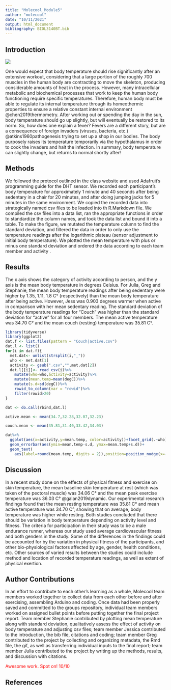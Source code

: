 ```yaml
---
title: "Molecool_Module5"
author: "molecool"
date: "10/11/2021"
output: html_document
bibliography: BIOL3140BT.bib
---
```


<!-- for comments -->

<style>
div.comment pre { background-color:#ffbbbb; }
div.comment pre.r { background-color:#ffbbbb; }
div.comment {color: red;}
</style>


## Introduction

![](https://media0.giphy.com/media/4W0aCcKurdcHgfMY4Z/giphy.gif?cid=ecf05e47d1irpdy599sffuic82dlqbsf6m08s8gj69ynu7xx&rid=giphy.gif&ct=g)
 
One would expect that body temperature should rise significantly after an extensive workout, considering that a large portion of the roughly 700 muscles in the human body are contracting to move the skeleton, producing considerable amounts of heat in the process. However, many intracellular metabolic and biochemical processes that work to keep the human body functioning require specific temperatures. Therefore, human body must be able to regulate its internal temperature through its homeothermic properties to ensure a relative constant internal environment @chen2019thermometry. After working out or spending the day in the sun, body temperature should go up slightly, but will eventually be restored to its norm. So, how does one explain a fever? Fevers are a different story, but are a consequence of foreign invaders (viruses, bacteria, etc.) @atkins1960pathogenesis trying to set up a shop in our bodies. The body purposely raises its temperature temporarily via the hypothalamus in order to cook the invaders and halt the infection. In summary, body temperature can slightly change, but returns to normal shortly after!
   
## Methods 
We followed the protocol outlined in the class website and used Adafruit's programming guide for the DHT sensor. We recorded each participant's body temperature for approximately 1 minute and 40 seconds after being sedentary in a chair for 20 minutes, and after doing jumping jacks for 5 minutes in the same environment. We copied the recorded data into strategically named csv files to be loaded into th R.Markdown file. We compiled the csv files into a data list, ran the appropriate functions in order to standardize the column names, and took the data list and bound it into a table. To make the figure, we mutated the temperature column to find the standard deviation, and filtered the data in order to only use the temperature readings after the logarithmic plateau (sensor adjustment to initial body temperature). We plotted the mean temperature with plus or minus one standard deviation and ordered the data according to each team member and activity .

## Results
The x axis shows the category of activity according to person, and the y axis is the mean body temperature in degrees Celsius. For Julia, Greg and Stephanie, the mean body temperature readings after being sedentary were higher by 1.35, 1.11, 1.8 C° (respectively) than the mean body temperature after being active. However, Jess was 0.903 degrees warmer when active in comparison with her mean sedentary reading. The standard deviation of the body temperature readings for "Couch" was higher than the standard deviation for "active" for all four members. The mean active temperature was 34.70 C° and the mean couch (resting) temperature was 35.81 C°. 

```r
library(tidyverse)
library(ggplot2)
dat.f <- list.files(pattern = "Couch|active.csv") 
dat.l <- list() 
for(i in dat.f){
  met.dat<- unlist(strsplit(i,"_")) 
  who <- met.dat[1] 
  activity <- gsub(".csv","",met.dat[2]) 
  dat.l[[i]]<- read_csv(i)%>%
    mutate(who=who,activity=activity)%>%
    mutate(mean.temp=mean(degC))%>%
    mutate(s.d=sd(degC))%>%
    rowid_to_column(var = "rowid")%>%
    filter(rowid>20)
}

dat <- do.call(rbind,dat.l)

active.mean <- mean(34.7,32.28,32.07,32.23)

couch.mean <- mean(35.81,31.40,33.42,34.03)
```

```r
dat%>%
  ggplot(aes(x=activity,y=mean.temp, color=activity))+facet_grid(.~who) +geom_point()+
  geom_errorbar(aes(ymin=mean.temp-s.d, ymax=mean.temp+s.d))+
  geom_text(
    aes(label=round(mean.temp, digits = 2)),position=position_nudge(x=-.35),size=3, colour="black")
```

## Discussion

In a recent study done on the effects of physical fitness and exercise on skin temperature, the mean baseline skin temperature at rest (which was taken of the pectoral muscle) was 34.06 C° and the mean peak exercise temperature was 36.03 C° @galan2019dynamic. Our experimental research findings found that the mean resting temperature was 35.81 C° and mean active temperature was 34.70 C°, showing that on average, body temperature was higher while resting. Both studies concluded that there should be variation in body temperature depending on activity level and fitness. The criteria for participation in their study was to be a male endurance runner, whereas our study used average cardiovascular fitness and both genders in the study. Some of the differences in the findings could be accounted for by the variation in physical fitness of the participants, and other bio-physiological factors affected by age, gender, health conditions, etc. Other sources of varied results between the studies could include method and location of recorded temperature readings, as well as extent of physical exertion. 



## Author Contributions

In an effort to contribute to each other's learning as a whole, Molecool team members worked together to collect data from each other before and after exercising, assembling Arduino and coding. Once data had been properly saved and committed to the groups repository, individual team members worked on assigned bullet points before putting together the final project report. Team member Stephanie contributed by plotting mean temperature along with standard deviation, qualitatively assess the effect of activity on body temperature and adjusting csv files; team member Jessica contributed to the introduction, the bib file, citations and coding; team member Greg contributed to the project by collecting and organizing metadata, the Rmd file, the gif, as well as transferring individual inputs to the final report; team member Julia contributed to the project by writing up the methods, results, and discussion with citations.


<div class="comment">

Awesome work. Spot on! 10/10

</div>

## References 


